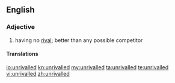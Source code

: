 ==English==

===Adjective===
{{en-adj|-}}

# having no [[rival]]; better than any possible competitor

====Translations====
{{trans-see|unrivaled}}

[[io:unrivalled]]
[[kn:unrivalled]]
[[my:unrivalled]]
[[ta:unrivalled]]
[[te:unrivalled]]
[[vi:unrivalled]]
[[zh:unrivalled]]